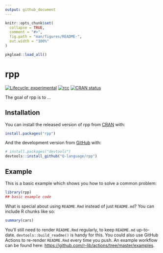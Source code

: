 ```yaml
---
output: github_document
---
```


<!-- README.md is generated from README.Rmd. Please edit that file -->

```r
knitr::opts_chunk$set(
  collapse = TRUE,
  comment = "#>",
  fig.path = "man/figures/README-",
  out.width = "100%"
)

pkgload::load_all()
```

# rpp

<!-- badges: start -->
[![Lifecycle: experimental](https://img.shields.io/badge/lifecycle-experimental-orange.svg)](https://lifecycle.r-lib.org/articles/stages.html#experimental)
[![rcc](https://github.com/Q-language/rpp/workflows/rcc/badge.svg)](https://github.com/Q-language/rpp/actions)
[![CRAN status](https://www.r-pkg.org/badges/version/rpp)](https://CRAN.R-project.org/package=rpp)
<!-- badges: end -->

The goal of rpp is to ...

## Installation

You can install the released version of rpp from [CRAN](https://CRAN.R-project.org) with:

``` r
install.packages("rpp")
```

And the development version from [GitHub](https://github.com/) with:

``` r
# install.packages("devtools")
devtools::install_github("Q-language/rpp")
```
## Example

This is a basic example which shows you how to solve a common problem:

```r
library(rpp)
## basic example code
```

What is special about using `README.Rmd` instead of just `README.md`? You can include R chunks like so:

```r
summary(cars)
```

You'll still need to render `README.Rmd` regularly, to keep `README.md` up-to-date. `devtools::build_readme()` is handy for this. You could also use GitHub Actions to re-render `README.Rmd` every time you push. An example workflow can be found here: <https://github.com/r-lib/actions/tree/master/examples>.
